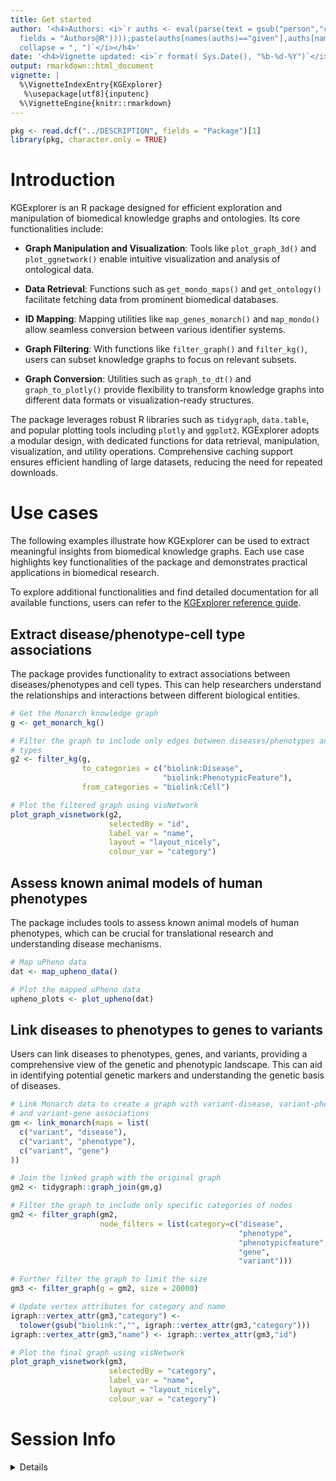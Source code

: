 ```yaml
---
title: Get started
author: '<h4>Authors: <i>`r auths <- eval(parse(text = gsub("person","c",read.dcf("../DESCRIPTION",
  fields = "Authors@R"))));paste(auths[names(auths)=="given"],auths[names(auths)=="family"],
  collapse = ", ")`</i></h4>'
date: '<h4>Vignette updated: <i>`r format( Sys.Date(), "%b-%d-%Y")`</i></h4>'
output: rmarkdown::html_document
vignette: |
  %\VignetteIndexEntry{KGExplorer}
   %\usepackage[utf8]{inputenc}
  %\VignetteEngine{knitr::rmarkdown}
---
```



```r
pkg <- read.dcf("../DESCRIPTION", fields = "Package")[1]
library(pkg, character.only = TRUE)
```

# Introduction

KGExplorer is an R package designed for efficient exploration and manipulation
of biomedical knowledge graphs and ontologies. Its core functionalities include:
  
- **Graph Manipulation and Visualization**: Tools like `plot_graph_3d()` and
`plot_ggnetwork()` enable intuitive visualization and analysis of ontological
data.
  
- **Data Retrieval**: Functions such as `get_mondo_maps()` and `get_ontology()`
facilitate fetching data from prominent biomedical databases.

- **ID Mapping**: Mapping utilities like `map_genes_monarch()` and `map_mondo()`
allow seamless conversion between various identifier systems.

- **Graph Filtering**: With functions like `filter_graph()` and `filter_kg()`,
users can subset knowledge graphs to focus on relevant subsets.

- **Graph Conversion**: Utilities such as `graph_to_dt()` and
`graph_to_plotly()` provide flexibility to transform knowledge graphs into
different data formats or visualization-ready structures.

The package leverages robust R libraries such as `tidygraph`, `data.table`, and
popular plotting tools including `plotly` and `ggplot2`. KGExplorer adopts a
modular design, with dedicated functions for data retrieval, manipulation,
visualization, and utility operations. Comprehensive caching support ensures
efficient handling of large datasets, reducing the need for repeated downloads.

# Use cases

The following examples illustrate how KGExplorer can be used to extract
meaningful insights from biomedical knowledge graphs. Each use case highlights
key functionalities of the package and demonstrates practical applications in
biomedical research.

To explore additional functionalities and find detailed documentation for all
available functions, users can refer to the [KGExplorer reference guide](https://neurogenomics.github.io/KGExplorer/reference/index.html).

## Extract disease/phenotype-cell type associations

The package provides functionality to extract associations between
diseases/phenotypes and cell types. This can help researchers understand the
relationships and interactions between different biological entities.

```r
# Get the Monarch knowledge graph
g <- get_monarch_kg()

# Filter the graph to include only edges between diseases/phenotypes and cell
# types
g2 <- filter_kg(g, 
                to_categories = c("biolink:Disease",
                                  "biolink:PhenotypicFeature"),
                from_categories = "biolink:Cell")

# Plot the filtered graph using visNetwork
plot_graph_visnetwork(g2,
                      selectedBy = "id",
                      label_var = "name",
                      layout = "layout_nicely",
                      colour_var = "category")

```

## Assess known animal models of human phenotypes

The package includes tools to assess known animal models of human phenotypes,
which can be crucial for translational research and understanding disease
mechanisms.

```r
# Map uPheno data
dat <- map_upheno_data()

# Plot the mapped uPheno data
upheno_plots <- plot_upheno(dat)
```

## Link diseases to phenotypes to genes to variants 

Users can link diseases to phenotypes, genes, and variants, providing a
comprehensive view of the genetic and phenotypic landscape. This can aid in
identifying potential genetic markers and understanding the genetic basis of
diseases.

```r
# Link Monarch data to create a graph with variant-disease, variant-phenotype,
# and variant-gene associations
gm <- link_monarch(maps = list(
  c("variant", "disease"),
  c("variant", "phenotype"),
  c("variant", "gene")
))

# Join the linked graph with the original graph
gm2 <- tidygraph::graph_join(gm,g)

# Filter the graph to include only specific categories of nodes
gm2 <- filter_graph(gm2,
                    node_filters = list(category=c("disease",
                                                   "phenotype",
                                                   "phenotypicfeature",
                                                   "gene",
                                                   "variant")))

# Further filter the graph to limit the size
gm3 <- filter_graph(g = gm2, size = 20000)

# Update vertex attributes for category and name
igraph::vertex_attr(gm3,"category") <- 
  tolower(gsub("biolink:","", igraph::vertex_attr(gm3,"category")))
igraph::vertex_attr(gm3,"name") <- igraph::vertex_attr(gm3,"id")

# Plot the final graph using visNetwork
plot_graph_visnetwork(gm3, 
                      selectedBy = "category",
                      label_var = "name",
                      layout = "layout_nicely",
                      colour_var = "category")
```

# Session Info 

<details> 

```r
utils::sessionInfo()
```

</details>  

<br>
